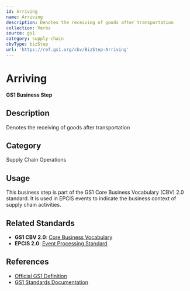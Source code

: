 ```yaml
---
id: Arriving
name: Arriving
description: Denotes the receiving of goods after transportation
collection: Verbs
source: gs1
category: supply-chain
cbvType: bizStep
url: 'https://ref.gs1.org/cbv/BizStep-Arriving'
---
```

# Arriving

**GS1 Business Step**

## Description

Denotes the receiving of goods after transportation

## Category

Supply Chain Operations

## Usage

This business step is part of the GS1 Core Business Vocabulary (CBV) 2.0 standard. It is used in EPCIS events to indicate the business context of supply chain activities.

## Related Standards

- **GS1 CBV 2.0**: [Core Business Vocabulary](https://ref.gs1.org/standards/cbv/)
- **EPCIS 2.0**: [Event Processing Standard](https://ref.gs1.org/standards/epcis/)

## References

- [Official GS1 Definition](https://ref.gs1.org/cbv/BizStep-Arriving)
- [GS1 Standards Documentation](https://www.gs1.org/standards)
